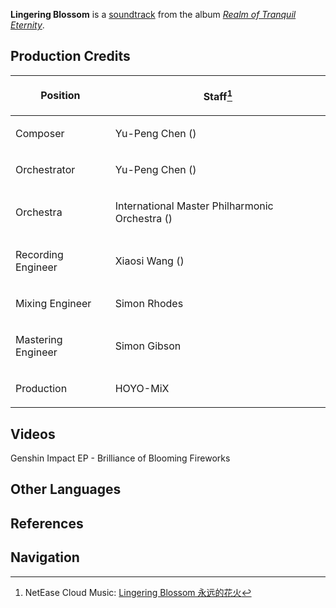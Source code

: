 {{Soundtrack Infobox
|title          =
|image          = Realm of Tranquil Eternity.png
|album          = Realm of Tranquil Eternity
|disc           = 1
|number         = 05
|featured       =
|featured2      =
|featured3      =
|featured_disc  =
|featured_disc2 =
|featured_disc3 =
|youtube_id     = 1xMRU4D9ODc
|youtube_time   = 671
|spotify_id     = 4p5cuOjbtCMX5JMmuEoL6G
|played_in      = Inazuma City; Silken Courtyard; Story Quest
|during         = [[Inazuma City]], [[Silken Courtyard]], animated cutscene in ''[[Together Under the Fireworks]]''
|domain         =
|previous       = Streets of Elegance
|next           = The Land of Her Serenity
}}
'''Lingering Blossom''' is a [[soundtrack]] from the album ''[[Realm of Tranquil Eternity]]''.

==Production Credits==
{| class="wikitable" style="text-align:left; height:0.5em"
! Position
! Staff<ref>NetEase Cloud Music: [https://music.163.com/#/song?id=1879108667 Lingering Blossom 永远的花火]</ref>
|-
! Composer
| Yu-Peng Chen ({{zh|陈致逸}})
|-
! Orchestrator
| Yu-Peng Chen ({{zh|陈致逸}})
|-
! Orchestra
| International Master Philharmonic Orchestra ({{zh|国际首席爱乐乐团}})
|-
! Recording Engineer
| Xiaosi Wang ({{zh|王小四}})
|-
! Mixing Engineer
| Simon Rhodes
|-
! Mastering Engineer
| Simon Gibson
|-
! Production
| HOYO-MiX
|}

==Videos==
<gallery>
Genshin Impact EP - Brilliance of Blooming Fireworks
</gallery>

==Other Languages==
{{Other Languages
|en      = Lingering Blossom
|zhs     = 永远的花火
|zhs_rm  = Yǒngyuǎn de Huāhuǒ
|zht     = 永遠的花火
|zht_rm  = Yǒngyuǎn de Huāhuǒ
|zh_tl   = 
|ja      = 常しえの花火
|ja_rm   = Tokoshie no Hanabi
|ja_tl   = Eternal Fireworks
|tr      = 
|tr_tl   = 
|it      = 
|it_tl   = 
}}
{{clr}}

==References==
{{Reflist}}

==Navigation==
{{Soundtrack Navbox|Realm of Tranquil Eternity}}